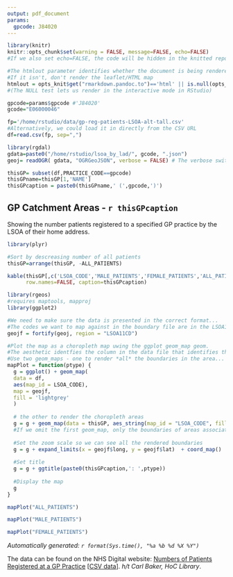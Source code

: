 ```yaml
---
output: pdf_document
params:
  gpcode: J84020
---
```

```r
library(knitr)
knitr::opts_chunk$set(warning = FALSE, message=FALSE, echo=FALSE)
#If we also set echo=FALSE, the code will be hidden in the knitted report

#The htmlout parameter identifies whether the document is being rendered to HTML.
#If it isn't, don't render the leaflet/HTML map
htmlout = opts_knit$get("rmarkdown.pandoc.to")=='html' || is.null(opts_knit$get("rmarkdown.pandoc.to"))
#(The NULL test lets us render in the interactive mode in RStudio)

gpcode=params$gpcode #'J84020'
gcode="E06000046"

fp='/home/rstudio/data/gp-reg-patients-LSOA-alt-tall.csv'
#Alternatively, we could load it in directly from the CSV URL
df=read.csv(fp, sep=",")

library(rgdal)
gdata=paste0("/home/rstudio/lsoa_by_lad/", gcode, ".json")
geoj= readOGR( gdata, "OGRGeoJSON", verbose = FALSE) # The verbose switch prevents printing of read diagnostics

thisGP= subset(df,PRACTICE_CODE==gpcode)
thisGPname=thisGP[1,'NAME']
thisGPcaption = paste0(thisGPname,' (',gpcode,')')
```
## GP Catchment Areas - `r thisGPcaption`

Showing the number patients registered to a specified GP practice by the LSOA of their home address.

```r
library(plyr)

#Sort by descreasing number of all patients
thisGP=arrange(thisGP, -ALL_PATIENTS) 

kable(thisGP[,c('LSOA_CODE','MALE_PATIENTS','FEMALE_PATIENTS','ALL_PATIENTS')],
      row.names=FALSE, caption=thisGPcaption)
```

```r
library(rgeos)
#requires maptools, mapproj
library(ggplot2)

#We need to make sure the data is presented in the correct format...
#The codes we want to map against in the boundary file are in the LSOA11CD column
geojf = fortify(geoj, region = "LSOA11CD")

#Plot the map as a choropleth map uwing the ggplot geom_map geom.
#The aesthetic identfies the column in the data file that identifies the boundary area code
#Use two geom_maps - one to render *all* the boundaries in the area...
mapPlot = function(ptype) {
  g = ggplot() + geom_map(
  data = df,
  aes(map_id = LSOA_CODE),
  map = geojf,
  fill = 'lightgrey'
  )
  
  # the other to render the choropleth areas
  g = g + geom_map(data = thisGP, aes_string(map_id = "LSOA_CODE", fill = ptype), map = geojf)
  #If we omit the first geom_map, only the boundaries of areas associated with the data file will be plotted
  
  #Set the zoom scale so we can see all the rendered boundaries
  g = g + expand_limits(x = geojf$long, y = geojf$lat)  + coord_map()
  
  #Set title
  g = g + ggtitle(paste0(thisGPcaption,': ',ptype))
  
  #Display the map
  g
}
```

```r
mapPlot("ALL_PATIENTS")
```

```r
mapPlot("MALE_PATIENTS")
```

```r
mapPlot("FEMALE_PATIENTS")
```

*Automatically generated: `r format(Sys.time(), "%a %b %d %X %Y")`*

The data can be found on the NHS Digital website: [Numbers of Patients Registered at a GP Practice](http://www.content.digital.nhs.uk/catalogue/PUB23139) [[CSV data](http://www.content.digital.nhs.uk/catalogue/PUB23139/gp-reg-patients-LSOA-alt-tall.csv)]. *h/t Carl Baker, HoC Library*.